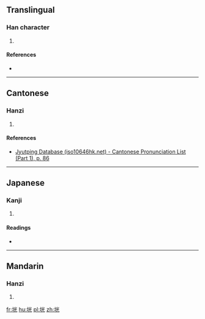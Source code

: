 ==Translingual==

===Han character===
{{Han char|rn=32|rad=土|as=06|sn=9|four=4911<sub>1</sub>|canj=土火一山 (GFMU)|ids=⿰[[土]][[光]]}}

# {{defn|Han|sort=土06}}

====References====
* {{Han ref|kx=0228.050|dkj=05045|dj=0464.040|hdz=10439.020|uh=5799|ud=22425|bh=CE5B|bd=52827}}

----

==Cantonese==

===Hanzi===
{{yue-hanzi|jyut=[[gwong1]], [[gong1]]|y=gwong1, gong1}}

# {{defn|lang=yue|sort=土06}}

====References====
* [http://www.iso10646hk.net/jp/document/download.jsp Jyutping Database (iso10646hk.net) - Cantonese Pronunciation List (Part 1), p. 86]

----

==Japanese==

===Kanji===
{{ja-kanji|grade=|rs=土06}}

# {{defn|lang=ja|sort=土06}}

====Readings====
* {{ja-readings|on=[[くう]] (kū)|kun=[[ちまた]] (chimata)}}

----

==Mandarin==

===Hanzi===
{{cmn-hanzi|pin=[[guāng]] ([[guang1]])|wg=kuang<sup>1</sup>}}

# {{defn|lang=cmn|sort=土06}}

[[fr:垙]]
[[hu:垙]]
[[pl:垙]]
[[zh:垙]]